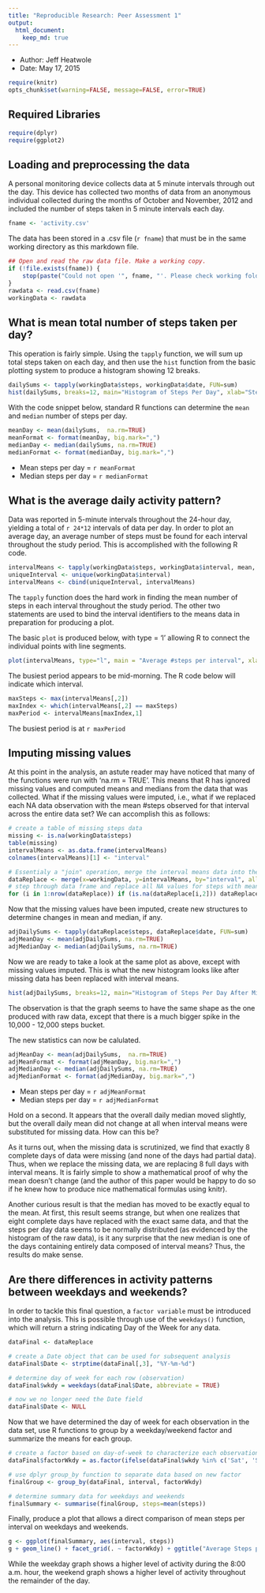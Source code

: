 ```yaml
---
title: "Reproducible Research: Peer Assessment 1"
output: 
  html_document:
    keep_md: true
---
```

+ Author: Jeff Heatwole
+ Date: May 17, 2015

```r
require(knitr)
opts_chunk$set(warning=FALSE, message=FALSE, error=TRUE)
```

## Required Libraries
```r
require(dplyr)
require(ggplot2)
```

## Loading and preprocessing the data
A personal monitoring device collects data at 5 minute intervals through out the day. This device has collected two months of data from an anonymous
individual collected during the months of October and November, 2012
and included the number of steps taken in 5 minute intervals each day.

```r
fname <- 'activity.csv'
```

The data has been stored in a .csv file (`r fname`) that must be in the same working directory as this markdown file.

```r
## Open and read the raw data file. Make a working copy.
if (!file.exists(fname)) {
    stop(paste("Could not open '", fname, "'. Please check working folder."))        
}
rawdata <- read.csv(fname)
workingData <- rawdata
```

## What is mean total number of steps taken per day?

This operation is fairly simple.  Using the `tapply` function, we will sum up total steps taken on each day, and then use the `hist` function from the basic plotting system to produce a histogram showing 12 breaks.

```r
dailySums <- tapply(workingData$steps, workingData$date, FUN=sum)
hist(dailySums, breaks=12, main="Histogram of Steps Per Day", xlab="Steps per Day", ylab="Frequency")
```

With the code snippet below, standard R functions can determine the `mean` and `median` number of steps per day.

```r
meanDay <- mean(dailySums,  na.rm=TRUE)
meanFormat <- format(meanDay, big.mark=",") 
medianDay <- median(dailySums, na.rm=TRUE)
medianFormat <- format(medianDay, big.mark=",") 
```

+ Mean steps per day = `r meanFormat`
+ Median steps per day = `r medianFormat`

## What is the average daily activity pattern?

Data was reported in 5-minute intervals throughout the 24-hour day, yielding a total of `r 24*12` intervals of data per day.  In order to plot an average day, an average number of steps must be found for each interval throughout the study period.  This is accomplished with the following R code.

```r
intervalMeans <- tapply(workingData$steps, workingData$interval, mean, na.rm=TRUE)
uniqueInterval <- unique(workingData$interval)
intervalMeans <- cbind(uniqueInterval, intervalMeans)
```
The `tapply` function does the hard work in finding the mean number of steps in each interval throughout the study period.  The other two statements are used to bind the interval identifiers to the means data in preparation for producing a plot.

The basic `plot` is produced below, with type = 'l' allowing R to connect the individual points with line segments.

```r
plot(intervalMeans, type="l", main = "Average #steps per interval", xlab="Intervals", ylab = "Mean number of steps")
```

The busiest period appears to be mid-morning. The R code below will indicate which interval.

```r
maxSteps <- max(intervalMeans[,2])
maxIndex <- which(intervalMeans[,2] == maxSteps)
maxPeriod <- intervalMeans[maxIndex,1]
```

The busiest period is at `r maxPeriod`

## Imputing missing values

At this point in the analysis, an astute reader may have noticed that many of the functions were run with 'na.rm = TRUE'.  This means that R has ignored missing values and computed means and medians from the data that was collected.  What if the missing values were imputed, i.e., what if we replaced each NA data observation with the mean #steps observed for that interval across the entire data set?  We can accomplish this as follows:

```r
# create a table of missing steps data
missing <- is.na(workingData$steps)
table(missing)
intervalMeans <- as.data.frame(intervalMeans)
colnames(intervalMeans)[1] <- "interval"
```

```r
# Essentialy a "join" operation, merge the interval means data into the working data set
dataReplace <- merge(x=workingData, y=intervalMeans, by="interval", all.x=TRUE)
# step through data frame and replace all NA values for steps with means for that interval
for (i in 1:nrow(dataReplace)) if (is.na(dataReplace[i,2])) dataReplace[i,2] <- dataReplace[i,4]
```

Now that the missing values have been imputed, create new structures to determine changes in mean and median, if any.

```r
adjDailySums <- tapply(dataReplace$steps, dataReplace$date, FUN=sum)
adjMeanDay <- mean(adjDailySums, na.rm=TRUE)
adjMedianDay <- median(adjDailySums, na.rm=TRUE)
```
Now we are ready to take a look at the same plot as above, except with missing values imputed.  This is what the new histogram looks like after missing data has been replaced with interval means.

```r
hist(adjDailySums, breaks=12, main="Histogram of Steps Per Day After Missing Data Substitution", xlab="Steps per Day", ylab="Frequency")
```

The observation is that the graph seems to have the same shape as the one produced with raw data, except that there is a much bigger spike in the 10,000 - 12,000 steps bucket.

The new statistics can now be calulated.

```r
adjMeanDay <- mean(adjDailySums,  na.rm=TRUE)
adjMeanFormat <- format(adjMeanDay, big.mark=",") 
adjMedianDay <- median(adjDailySums, na.rm=TRUE)
adjMedianFormat <- format(adjMedianDay, big.mark=",") 
```
+ Mean steps per day = `r adjMeanFormat`
+ Median steps per day = `r adjMedianFormat`

Hold on a second.  It appears that the overall daily median moved slightly, but the overall daily mean did not change at all when interval means were substituted for missing data.  How can this be?


As it turns out, when the missing data is scrutinized, we find that exactly 8 complete days of data were missing (and none of the days had partial data).  Thus, when we replace the missing data, we are replacing 8 full days with interval means.  It is fairly simple to show a mathematical proof of why the mean doesn't change (and the author of this paper would be happy to do so if he knew how to produce nice mathematical formulas using knitr).


Another curious result is that the median has moved to be exactly equal to the mean.  At first, this result seems strange, but when one realizes that eight complete days have replaced with the exact same data, and that the steps per day data seems to be normally distributed (as evidenced by the histogram of the raw data), is it any surprise that the new median is one of the days containing entirely data composed of interval means?  Thus, the results do make sense.


## Are there differences in activity patterns between weekdays and weekends?

In order to tackle this final question, a `factor variable` must be introduced into the analysis.  This is possible through use of the `weekdays()` function, which will return a string indicating Day of the Week for any data.

```r
dataFinal <- dataReplace

# create a Date object that can be used for subsequent analysis
dataFinal$Date <- strptime(dataFinal[,3], "%Y-%m-%d")

# determine day of week for each row (observation)
dataFinal$wkdy = weekdays(dataFinal$Date, abbreviate = TRUE)

# now we no longer need the Date field
dataFinal$Date <- NULL

```

Now that we have determined the day of week for each observation in the data set, use R functions to group by a weekday/weekend factor and summarize the means for each group.

```r
# create a factor based on day-of-week to characterize each observation as weekday or weekend
dataFinal$factorWkdy = as.factor(ifelse(dataFinal$wkdy %in% c('Sat', 'Sun'), "weekend", "weekday"))

# use dplyr group_by function to separate data based on new factor
finalGroup <- group_by(dataFinal, interval, factorWkdy)

# determine summary data for weekdays and weekends
finalSummary <- summarise(finalGroup, steps=mean(steps))

```

Finally, produce a plot that allows a direct comparison of mean steps per interval on 
weekdays and weekends.

```r
g <- ggplot(finalSummary, aes(interval, steps))
g + geom_line() + facet_grid(. ~ factorWkdy) + ggtitle("Average Steps per 5-minute Interval - Separated by Type of Day") +  xlab("Interval") + ylab("Average Steps")

```

While the weekday graph shows a higher level of activity during the 8:00 a.m. hour, the weekend graph shows a higher level of activity throughout the remainder of the day.